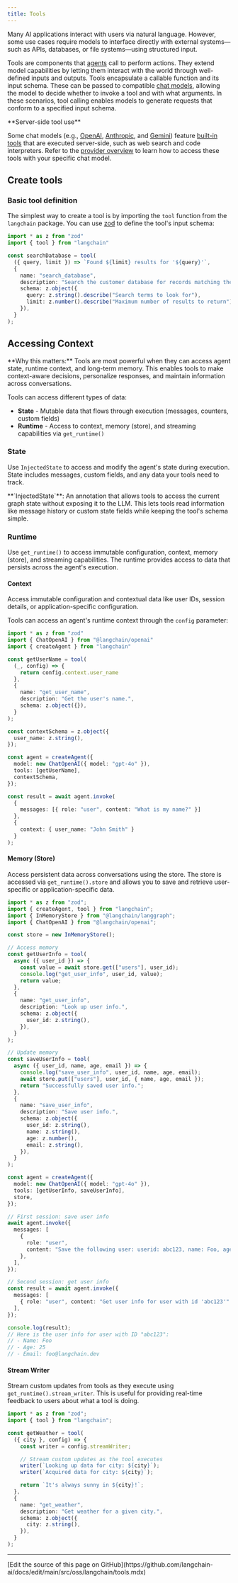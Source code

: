 ```yaml
---
title: Tools
---
```




<AlphaCalloutJS />


Many AI applications interact with users via natural language. However, some use cases require models to interface directly with external systems—such as APIs, databases, or file systems—using structured input.

Tools are components that [agents](/oss/javascript/langchain/agents) call to perform actions. They extend model capabilities by letting them interact with the world through well-defined inputs and outputs. Tools encapsulate a callable function and its input schema. These can be passed to compatible [chat models](/oss/javascript/langchain/models), allowing the model to decide whether to invoke a tool and with what arguments. In these scenarios, tool calling enables models to generate requests that conform to a specified input schema.

<Note>
**Server-side tool use**

Some chat models (e.g., [OpenAI](/oss/javascript/integrations/chat/openai), [Anthropic](/oss/javascript/integrations/chat/anthropic), and [Gemini](/oss/javascript/integrations/chat/google_generative_ai)) feature [built-in tools](/oss/javascript/langchain/models#server-side-tool-use) that are executed server-side, such as web search and code interpreters. Refer to the [provider overview](/oss/javascript/integrations/providers/overview) to learn how to access these tools with your specific chat model.
</Note>

## Create tools

### Basic tool definition



The simplest way to create a tool is by importing the `tool` function from the `langchain` package. You can use [zod](https://zod.dev/) to define the tool's input schema:

```ts
import * as z from "zod"
import { tool } from "langchain"

const searchDatabase = tool(
  ({ query, limit }) => `Found ${limit} results for '${query}'`,
  {
    name: "search_database",
    description: "Search the customer database for records matching the query.",
    schema: z.object({
      query: z.string().describe("Search terms to look for"),
      limit: z.number().describe("Maximum number of results to return"),
    }),
  }
);
```




## Accessing Context

<Info>
**Why this matters:** Tools are most powerful when they can access agent state, runtime context, and long-term memory. This enables tools to make context-aware decisions, personalize responses, and maintain information across conversations.
</Info>

Tools can access different types of data:

- **State** - Mutable data that flows through execution (messages, counters, custom fields)
- **Runtime** - Access to context, memory (store), and streaming capabilities via `get_runtime()`

### State

Use `InjectedState` to access and modify the agent's state during execution. State includes messages, custom fields, and any data your tools need to track.

<Info>
**`InjectedState`**: An annotation that allows tools to access the current graph state without exposing it to the LLM. This lets tools read information like message history or custom state fields while keeping the tool's schema simple.
</Info>



### Runtime

Use `get_runtime()` to access immutable configuration, context, memory (store), and streaming capabilities. The runtime provides access to data that persists across the agent's execution.

#### Context

Access immutable configuration and contextual data like user IDs, session details, or application-specific configuration.



Tools can access an agent's runtime context through the `config` parameter:

```ts wrap
import * as z from "zod"
import { ChatOpenAI } from "@langchain/openai"
import { createAgent } from "langchain"

const getUserName = tool(
  (_, config) => {
    return config.context.user_name
  },
  {
    name: "get_user_name",
    description: "Get the user's name.",
    schema: z.object({}),
  }
);

const contextSchema = z.object({
  user_name: z.string(),
});

const agent = createAgent({
  model: new ChatOpenAI({ model: "gpt-4o" }),
  tools: [getUserName],
  contextSchema,
});

const result = await agent.invoke(
  {
    messages: [{ role: "user", content: "What is my name?" }]
  },
  {
    context: { user_name: "John Smith" }
  }
);
```


#### Memory (Store)

Access persistent data across conversations using the store. The store is accessed via `get_runtime().store` and allows you to save and retrieve user-specific or application-specific data.



```ts wrap expandable
import * as z from "zod";
import { createAgent, tool } from "langchain";
import { InMemoryStore } from "@langchain/langgraph";
import { ChatOpenAI } from "@langchain/openai";

const store = new InMemoryStore();

// Access memory
const getUserInfo = tool(
  async ({ user_id }) => {
    const value = await store.get(["users"], user_id);
    console.log("get_user_info", user_id, value);
    return value;
  },
  {
    name: "get_user_info",
    description: "Look up user info.",
    schema: z.object({
      user_id: z.string(),
    }),
  }
);

// Update memory
const saveUserInfo = tool(
  async ({ user_id, name, age, email }) => {
    console.log("save_user_info", user_id, name, age, email);
    await store.put(["users"], user_id, { name, age, email });
    return "Successfully saved user info.";
  },
  {
    name: "save_user_info",
    description: "Save user info.",
    schema: z.object({
      user_id: z.string(),
      name: z.string(),
      age: z.number(),
      email: z.string(),
    }),
  }
);

const agent = createAgent({
  model: new ChatOpenAI({ model: "gpt-4o" }),
  tools: [getUserInfo, saveUserInfo],
  store,
});

// First session: save user info
await agent.invoke({
  messages: [
    {
      role: "user",
      content: "Save the following user: userid: abc123, name: Foo, age: 25, email: foo@langchain.dev",
    },
  ],
});

// Second session: get user info
const result = await agent.invoke({
  messages: [
    { role: "user", content: "Get user info for user with id 'abc123'" },
  ],
});

console.log(result);
// Here is the user info for user with ID "abc123":
// - Name: Foo
// - Age: 25
// - Email: foo@langchain.dev
```


#### Stream Writer

Stream custom updates from tools as they execute using `get_runtime().stream_writer`. This is useful for providing real-time feedback to users about what a tool is doing.



```ts wrap
import * as z from "zod";
import { tool } from "langchain";

const getWeather = tool(
  ({ city }, config) => {
    const writer = config.streamWriter;

    // Stream custom updates as the tool executes
    writer(`Looking up data for city: ${city}`);
    writer(`Acquired data for city: ${city}`);

    return `It's always sunny in ${city}!`;
  },
  {
    name: "get_weather",
    description: "Get weather for a given city.",
    schema: z.object({
      city: z.string(),
    }),
  }
);
```

---

<Callout icon="pen-to-square" iconType="regular">
  [Edit the source of this page on GitHub](https://github.com/langchain-ai/docs/edit/main/src/oss/langchain/tools.mdx)
</Callout>
